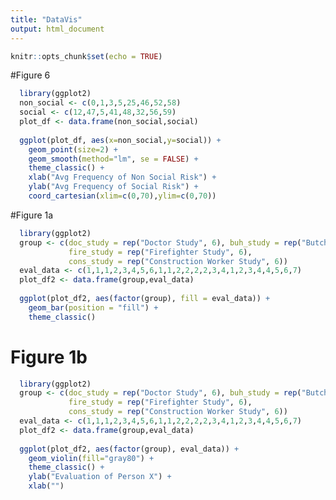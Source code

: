 ```yaml
---
title: "DataVis"
output: html_document
---
```


```r
knitr::opts_chunk$set(echo = TRUE)
```

#Figure 6

```r
  library(ggplot2)
  non_social <- c(0,1,3,5,25,46,52,58)
  social <- c(12,47,5,41,48,32,56,59)
  plot_df <- data.frame(non_social,social)
  
  ggplot(plot_df, aes(x=non_social,y=social)) + 
    geom_point(size=2) + 
    geom_smooth(method="lm", se = FALSE) +
    theme_classic() +
    xlab("Avg Frequency of Non Social Risk") +
    ylab("Avg Frequency of Social Risk") +
    coord_cartesian(xlim=c(0,70),ylim=c(0,70))

```

#Figure 1a

```r
  library(ggplot2)
  group <- c(doc_study = rep("Doctor Study", 6), buh_study = rep("Butcher Study", 6), 
             fire_study = rep("Firefighter Study", 6), 
             cons_study = rep("Construction Worker Study", 6))
  eval_data <- c(1,1,1,2,3,4,5,6,1,1,2,2,2,2,3,4,1,2,3,4,4,5,6,7)
  plot_df2 <- data.frame(group,eval_data)
  
  ggplot(plot_df2, aes(factor(group), fill = eval_data)) +
    geom_bar(position = "fill") +
    theme_classic()
```

# Figure 1b

```r
  library(ggplot2)
  group <- c(doc_study = rep("Doctor Study", 6), buh_study = rep("Butcher Study", 6), 
             fire_study = rep("Firefighter Study", 6), 
             cons_study = rep("Construction Worker Study", 6))
  eval_data <- c(1,1,1,2,3,4,5,6,1,1,2,2,2,2,3,4,1,2,3,4,4,5,6,7)
  plot_df2 <- data.frame(group,eval_data)
  
  ggplot(plot_df2, aes(factor(group), eval_data)) +
    geom_violin(fill="gray80") +
    theme_classic() +
    ylab("Evaluation of Person X") +
    xlab("")

```

